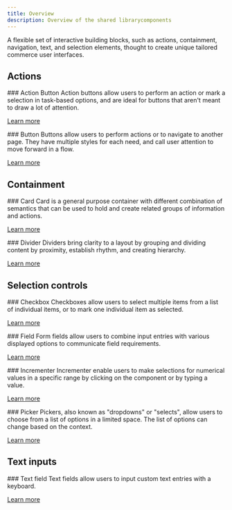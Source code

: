 ```yaml
---
title: Overview
description: Overview of the shared librarycomponents
---
```



A flexible set of interactive building blocks, such as actions, containment,
navigation, text, and selection elements, thought to create unique tailored
commerce user interfaces.

## Actions

<Flex>
<Panel>
  ### Action Button
  Action buttons allow users to perform an action or mark a selection in task-based options, and are ideal for buttons that aren't meant to draw a lot of attention.

  [Learn more](/sdk/components/actionbutton)
</Panel>

<Panel header footer>
### Button
Buttons allow users to perform actions or to navigate to another page. They have multiple styles for each need, and call user attention to move forward in a flow.

[Learn more](/components/button)
</Panel>
</Flex>

## Containment

<Flex>
<Panel header footer>
### Card
Card is a general purpose container with different combination of semantics that can be used to hold and create related groups of information and actions.

[Learn more](/components/card)
</Panel>

<Panel header footer>
### Divider
Dividers bring clarity to a layout by grouping and dividing content by proximity, establish rhythm, and creating hierarchy.

[Learn more](/components/divider)
</Panel>
</Flex>

## Selection controls

<Flex>
<Panel header footer>
### Checkbox
Checkboxes allow users to select multiple items from a list of individual items, or to mark one individual item as selected.

[Learn more](/components/checkbox)
</Panel>

<Panel header footer>
### Field
Form fields allow users to combine input entries with various displayed options to communicate field requirements.

[Learn more](/components/field)
</Panel>

<Panel header footer>
### Incrementer
Incrementer enable users to make selections for numerical values in a specific range by clicking on the component or by typing a value.

[Learn more](/components/incrementer)
</Panel>

<Panel header footer>
### Picker
Pickers, also known as "dropdowns" or "selects", allow users to choose from a list of options in a limited space. The list of options can change based on the context.

[Learn more](/components/picker)
</Panel>
</Flex>

## Text inputs

<Flex>
<Panel header footer>
### Text field
Text fields allow users to input custom text entries with a keyboard.

[Learn more](/components/textfield)
</Panel>
</Flex>
